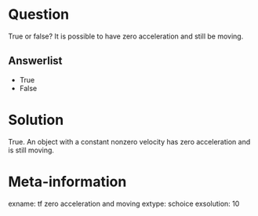 Question
========
True or false? It is possible to have zero acceleration and still be moving.

Answerlist
----------
* True
* False

Solution
========
True. An object with a constant nonzero velocity has zero acceleration and is still moving.

Meta-information
================
exname: tf zero acceleration and moving
extype: schoice
exsolution: 10
